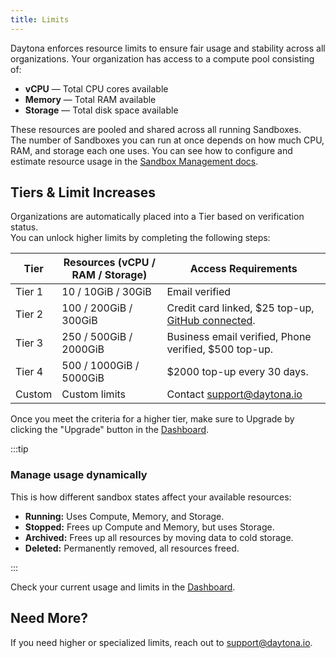 ```yaml
---
title: Limits
---
```


Daytona enforces resource limits to ensure fair usage and stability across all organizations. Your organization has access to a compute pool consisting of:

- **vCPU** — Total CPU cores available
- **Memory** — Total RAM available
- **Storage** — Total disk space available

These resources are pooled and shared across all running Sandboxes.\
The number of Sandboxes you can run at once depends on how much CPU, RAM, and storage each one uses. You can see how to configure and estimate resource usage in the [Sandbox Management docs](/docs/en/sandbox-management/).

## Tiers & Limit Increases

Organizations are automatically placed into a Tier based on verification status.\
You can unlock higher limits by completing the following steps:

| Tier   | Resources (vCPU / RAM / Storage) | Access Requirements                                                                                                     |
| ------ | -------------------------------- | ----------------------------------------------------------------------------------------------------------------------- |
| Tier 1 | 10 / 10GiB / 30GiB               | Email verified                                                                                                          |
| Tier 2 | 100 / 200GiB / 300GiB            | Credit card linked, $25 top-up, [GitHub connected](/docs/en/linked-accounts#how-to-link-an-account). |
| Tier 3 | 250 / 500GiB / 2000GiB           | Business email verified, Phone verified, $500 top-up.                                                                   |
| Tier 4 | 500 / 1000GiB / 5000GiB          | $2000 top-up every 30 days.                                                                                             |
| Custom | Custom limits                    | Contact [support@daytona.io](mailto:support@daytona.io)                                                                 |

Once you meet the criteria for a higher tier, make sure to Upgrade by clicking the "Upgrade" button in the [Dashboard](https://app.daytona.io/dashboard/limits).

:::tip

### Manage usage dynamically

This is how different sandbox states affect your available resources:

- **Running:** Uses Compute, Memory, and Storage.
- **Stopped:** Frees up Compute and Memory, but uses Storage.
- **Archived:** Frees up all resources by moving data to cold storage.
- **Deleted:** Permanently removed, all resources freed.

:::

Check your current usage and limits in the [Dashboard](https://app.daytona.io/dashboard/limits).

## Need More?

If you need higher or specialized limits, reach out to [support@daytona.io](mailto:support@daytona.io).
